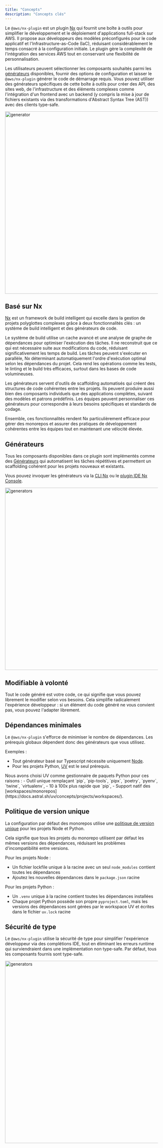 ```yaml
---
title: "Concepts"
description: "Concepts clés"
---
```





Le `@aws/nx-plugin` est un plugin [Nx](https://nx.dev/) qui fournit une boîte à outils pour simplifier le développement et le déploiement d'applications full-stack sur AWS. Il propose aux développeurs des modèles préconfigurés pour le code applicatif et l'Infrastructure-as-Code (IaC), réduisant considérablement le temps consacré à la configuration initiale. Le plugin gère la complexité de l'intégration des services AWS tout en conservant une flexibilité de personnalisation.

Les utilisateurs peuvent sélectionner les composants souhaités parmi les [générateurs](#generators) disponibles, fournir des options de configuration et laisser le `@aws/nx-plugin` générer le code de démarrage requis. Vous pouvez utiliser des générateurs spécifiques de cette boîte à outils pour créer des API, des sites web, de l'infrastructure et des éléments complexes comme l'intégration d'un frontend avec un backend (y compris la mise à jour de fichiers existants via des transformations d'Abstract Syntax Tree (AST)) avec des clients type-safe.

<Image src={websiteGeneratorGif} alt="generator" width="800" height="600" />

## Basé sur Nx

[Nx](https://nx.dev) est un framework de build intelligent qui excelle dans la gestion de projets polyglottes complexes grâce à deux fonctionnalités clés : un système de build intelligent et des générateurs de code.

Le système de build utilise un cache avancé et une analyse de graphe de dépendances pour optimiser l'exécution des tâches. Il ne reconstruit que ce qui est nécessaire suite aux modifications du code, réduisant significativement les temps de build. Les tâches peuvent s'exécuter en parallèle, Nx déterminant automatiquement l'ordre d'exécution optimal selon les dépendances du projet. Cela rend les opérations comme les tests, le linting et le build très efficaces, surtout dans les bases de code volumineuses.

Les générateurs servent d'outils de scaffolding automatisés qui créent des structures de code cohérentes entre les projets. Ils peuvent produire aussi bien des composants individuels que des applications complètes, suivant des modèles et patrons prédéfinis. Les équipes peuvent personnaliser ces générateurs pour correspondre à leurs besoins spécifiques et standards de codage.

Ensemble, ces fonctionnalités rendent Nx particulièrement efficace pour gérer des monorepos et assurer des pratiques de développement cohérentes entre les équipes tout en maintenant une vélocité élevée.

## Générateurs

Tous les composants disponibles dans ce plugin sont implémentés comme des [Générateurs](https://nx.dev/features/generate-code) qui automatisent les tâches répétitives et permettent un scaffolding cohérent pour les projets nouveaux et existants.

Vous pouvez invoquer les générateurs via la [CLI Nx](https://nx.dev/features/generate-code#invoke-generators) ou le [plugin IDE Nx Console](https://nx.dev/getting-started/editor-setup).

<Image src={generatorsJpg} alt="generators" width="800" height="600" />

## Modifiable à volonté

Tout le code généré est votre code, ce qui signifie que vous pouvez librement le modifier selon vos besoins. Cela simplifie radicalement l'expérience développeur : si un élément du code généré ne vous convient pas, vous pouvez l'adapter librement.

## Dépendances minimales

Le `@aws/nx-plugin` s'efforce de minimiser le nombre de dépendances. Les prérequis globaux dépendent donc des générateurs que vous utilisez.

Exemples :

- Tout générateur basé sur Typescript nécessite uniquement [Node](https://nodejs.org/en/download).
- Pour les projets Python, [UV](https://docs.astral.sh/uv/) est le seul prérequis.

<Aside>
  Nous avons choisi UV comme gestionnaire de paquets Python pour ces raisons :
  - Outil unique remplaçant `pip`, `pip-tools`, `pipx`, `poetry`, `pyenv`, `twine`, `virtualenv`,
  - 10 à 100x plus rapide que `pip`,
  - Support natif des [workspaces/monorepos](https://docs.astral.sh/uv/concepts/projects/workspaces/).
</Aside>

## Politique de version unique

La configuration par défaut des monorepos utilise une [politique de version unique](https://nx.dev/concepts/decisions/dependency-management#single-version-policy) pour les projets Node et Python.

Cela signifie que tous les projets du monorepo utilisent par défaut les mêmes versions des dépendances, réduisant les problèmes d'incompatibilité entre versions.

Pour les projets Node :
- Un fichier lockfile unique à la racine avec un seul `node_modules` contient toutes les dépendances
- Ajoutez les nouvelles dépendances dans le `package.json` racine

Pour les projets Python :
- Un `.venv` unique à la racine contient toutes les dépendances installées
- Chaque projet Python possède son propre `pyproject.toml`, mais les versions des dépendances sont gérées par le workspace UV et écrites dans le fichier `uv.lock` racine

## Sécurité de type

Le `@aws/nx-plugin` utilise la sécurité de type pour simplifier l'expérience développeur via des complétions IDE, tout en éliminant les erreurs runtime qui surviendraient dans une implémentation non type-safe. Par défaut, tous les composants fournis sont type-safe.

<Image src={typeSafetyGif} alt="generators" width="800" height="600" />